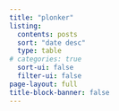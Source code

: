 ```yaml
---
title: "plonker"
listing:
  contents: posts
  sort: "date desc"
  type: table
# categories: true
  sort-ui: false
  filter-ui: false
page-layout: full
title-block-banner: false
---
```



